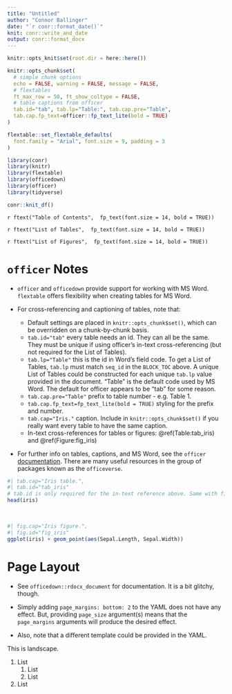 ```yaml
---
title: "Untitled"
author: "Connor Ballinger"
date: "`r conr::format_date()`"
knit: conr::write_and_date
output: conr::format_docx
---
```


```r
knitr::opts_knit$set(root.dir = here::here())

knitr::opts_chunk$set(
  # simple chunk options
  echo = FALSE, warning = FALSE, message = FALSE,
  # flextables
  ft_max_row = 50, ft_show_coltype = FALSE,
  # table captions from officer
  tab.id="tab", tab.lp="Table:", tab.cap.pre="Table",
  tab.cap.fp_text=officer::fp_text_lite(bold = TRUE)
)

flextable::set_flextable_defaults(
  font.family = "Arial", font.size = 9, padding = 3
)

library(conr)
library(knitr)
library(flextable)
library(officedown)
library(officer)
library(tidyverse)

conr::knit_df()
```

`r ftext("Table of Contents",  fp_text(font.size = 14, bold = TRUE))`

<!---BLOCK_TOC--->

`r ftext("List of Tables",  fp_text(font.size = 14, bold = TRUE))`

<!---BLOCK_TOC{seq_id: 'Table'}--->

`r ftext("List of Figures",  fp_text(font.size = 14, bold = TRUE))`

<!---BLOCK_TOC{seq_id: 'Figure'}--->

<!---Below is documentation which can be deleted. This comment won't appear in output-->

# `officer` Notes

- `officer` and `officedown` provide support for working with MS Word. `flextable` offers flexibility when creating tables for MS Word.

- For cross-referencing and captioning of tables, note that:

     - Default settings are placed in `knitr::opts_chunk$set()`, which can be overridden on a chunk-by-chunk basis.
     - `tab.id="tab"` every table needs an id. They can all be the same. They must be unique if using officer's in-text cross-referencing (but not required for the List of Tables).
     - `tab.lp="Table"` this is the id in Word's field code. To get a List of Tables, `tab.lp` must match `seq_id` in the `BLOCK_TOC` above. A unique List of Tables could be constructed for each unique `tab.lp` value provided in the document. "Table" is the default code used by MS Word. The default for officer appears to be "tab" for some reason.
     - `tab.cap.pre="Table"` prefix to table number - e.g. Table 1.
     - `tab.cap.fp_text=fp_text_lite(bold = TRUE)` styling for the prefix and number.
     - `tab.cap="Iris."` caption. Include in `knitr::opts_chunk$set()` if you really want every table to have the same caption.
     - In-text cross-references for tables or figures: \@ref(Table:tab_iris) and \@ref(Figure:fig_iris)

- For further info on tables, captions, and MS Word, see the `officer` [documentation](https://davidgohel.github.io/officer/reference/opts_current_table.html). There are many useful resources in the group of packages known as the `officeverse`.

```r
#| tab.cap="Iris table.",
#| tab.id="tab_iris" 
# tab.id is only required for the in-text reference above. Same with fig.id below.
head(iris)
```

<br>
```r
#| fig.cap="Iris figure.",
#| fig.id="fig_iris" 
ggplot(iris) + geom_point(aes(Sepal.Length, Sepal.Width))
```

# Page Layout

- See `officedown::rdocx_document` for documentation. It is a bit glitchy, though.

- Simply adding `page_margins: bottom: 2` to the YAML does not have any effect. But, providing `page_size` argument(s) means that the `page_margins` arguments will produce the desired effect.

- Also, note that a different template could be provided in the YAML.

<!---BLOCK_LANDSCAPE_START--->

This is landscape.

1. List
    1. List
    1. List
1. List

<!---BLOCK_LANDSCAPE_STOP--->
